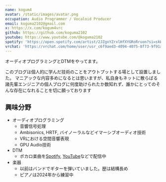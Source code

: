 ```yaml
---
name: kogum4
avatar: /static/images/avatar.png
occupation: Audio Programmer / Vocaloid Producer
email: koguma2102@gmail.com
x: https://x.com/kogum4vrc
github: https://github.com/koguma2102
youtube: https://www.youtube.com/@koguma2102
spotify: 'https://open.spotify.com/artist/2JZgxYZrxlHfXYGRoRruon?si=skWqYMu0TAioPRpnmwMzFA'
vrchat: 'https://vrchat.com/home/user/usr_c6f9aed3-4094-4075-8f73-9f91a06f9702'
---
```


オーディオプログラミングとDTMをやってます。

このブログは個人的に学んだ技術のことをアウトプットする場として設置しました。
マニアックな内容多めになるとは思いますが、私自身もネットに散らばる諸先輩エンジニアの個人ブログに何度助けられたか数知れず、誰かにとってのそんな存在になれることを切に願っております

## 興味分野

- オーディオプログラミング
  - 音響信号処理
  - Ambisonics, HRTF, バイノーラルなどイマーシブオーディオ技術
  - VRにおける空間音響表現
  - GPU Audio技術
- DTM
  - ボカロ楽曲を[Spotify](https://open.spotify.com/artist/2JZgxYZrxlHfXYGRoRruon?si=skWqYMu0TAioPRpnmwMzFA), [YouTube](https://www.youtube.com/@koguma2102)などで配信中
- 楽器
  - 以前はバンドでギターを弾いていました。歴は結構長め
  - ピアノは2024年から練習中
